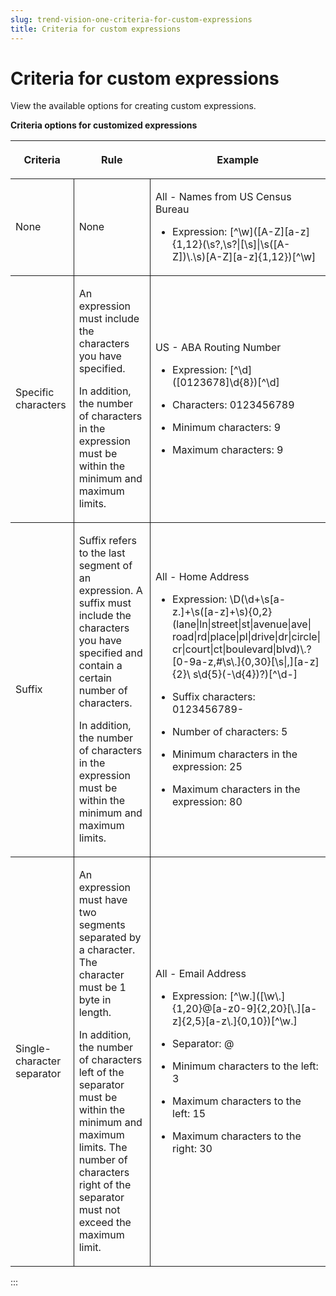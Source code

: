 ```yaml
---
slug: trend-vision-one-criteria-for-custom-expressions
title: Criteria for custom expressions
---
```

# Criteria for custom expressions

View the available options for creating custom expressions.

**Criteria options for customized expressions**

<table>
<colgroup>
<col style="width: 22%" />
<col style="width: 33%" />
<col style="width: 45%" />
</colgroup>
<thead>
<tr>
<th><p>Criteria</p></th>
<th><p>Rule</p></th>
<th><p>Example</p></th>
</tr>
</thead>
<tbody>
<tr>
<td style="border-bottom-width: 1px; border-bottom-style: solid; border-right-width: 1px; border-right-style: solid"><p>None</p></td>
<td style="border-bottom-width: 1px; border-bottom-style: solid; border-right-width: 1px; border-right-style: solid"><p>None</p></td>
<td style="border-bottom-width: 1px; border-bottom-style: solid"><p>All - Names from US Census Bureau</p>
<ul>
<li><p>Expression: [^\w]([A-Z][a-z]{1,12}(\s?,\s?|[\s]|\s([A-Z])\.\s)[A-Z][a-z]{1,12})[^\w]</p></li>
</ul></td>
</tr>
<tr>
<td style="border-bottom-width: 1px; border-bottom-style: solid; border-right-width: 1px; border-right-style: solid"><p>Specific characters</p></td>
<td style="border-bottom-width: 1px; border-bottom-style: solid; border-right-width: 1px; border-right-style: solid"><p>An expression must include the characters you have specified.</p>
<p>In addition, the number of characters in the expression must be within the minimum and maximum limits.</p></td>
<td style="border-bottom-width: 1px; border-bottom-style: solid"><p>US - ABA Routing Number</p>
<ul>
<li><p>Expression: [^\d]([0123678]\d{8})[^\d]</p></li>
<li><p>Characters: 0123456789</p></li>
<li><p>Minimum characters: 9</p></li>
<li><p>Maximum characters: 9</p></li>
</ul></td>
</tr>
<tr>
<td style="border-bottom-width: 1px; border-bottom-style: solid; border-right-width: 1px; border-right-style: solid"><p>Suffix</p></td>
<td style="border-bottom-width: 1px; border-bottom-style: solid; border-right-width: 1px; border-right-style: solid"><p>Suffix refers to the last segment of an expression. A suffix must include the characters you have specified and contain a certain number of characters.</p>
<p>In addition, the number of characters in the expression must be within the minimum and maximum limits.</p></td>
<td style="border-bottom-width: 1px; border-bottom-style: solid"><p>All - Home Address</p>
<ul>
<li><p>Expression: \D(\d+\s[a-z.]+\s([a-z]+\s){0,2} (lane|ln|street|st|avenue|ave| road|rd|place|pl|drive|dr|circle| cr|court|ct|boulevard|blvd)\.? [0-9a-z,#\s\.]{0,30}[\s|,][a-z]{2}\ s\d{5}(-\d{4})?)[^\d-]</p></li>
<li><p>Suffix characters: 0123456789-</p></li>
<li><p>Number of characters: 5</p></li>
<li><p>Minimum characters in the expression: 25</p></li>
<li><p>Maximum characters in the expression: 80</p></li>
</ul></td>
</tr>
<tr>
<td style="border-right-width: 1px; border-right-style: solid"><p>Single- character separator</p></td>
<td style="border-right-width: 1px; border-right-style: solid"><p>An expression must have two segments separated by a character. The character must be 1 byte in length.</p>
<p>In addition, the number of characters left of the separator must be within the minimum and maximum limits. The number of characters right of the separator must not exceed the maximum limit.</p></td>
<td><p>All - Email Address</p>
<ul>
<li><p>Expression: [^\w.]([\w\.]{1,20}@[a-z0-9]{2,20}[\.][a-z]{2,5}[a-z\.]{0,10})[^\w.]</p></li>
<li><p>Separator: @</p></li>
<li><p>Minimum characters to the left: 3</p></li>
<li><p>Maximum characters to the left: 15</p></li>
<li><p>Maximum characters to the right: 30</p></li>
</ul></td>
</tr>
</tbody>
</table>
:::
